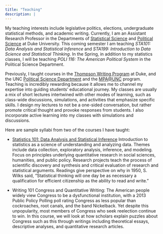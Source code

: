 ```yaml
---
title: "Teaching"
description: |
---
```


My teaching interests include legislative politics, elections, undergraduate statistical methods, and academic writing. Currently, I am an Assistant Research Professor in the Departments of [Statistical Science](https://stat.duke.edu/) and [Political Science](https://polisci.duke.edu/) at Duke University. This coming semester I am teaching *STA101: Data Analysis and Statistical Inference* and *STA199: Introduction to Data Science and Statistical Thinking*. In the Spring, in addition to my statistics classes, I will be teaching *POLI 116: The American Political System* in the Political Science Department.

Previously, I taught courses in the [Thompson Writing Program](https://twp.duke.edu/) at Duke, and the UNC [Political Science Department](https://politicalscience.unc.edu/) and the [MPA@UNC](https://onlinempa.unc.edu/) program. Teaching is incredibly rewarding because it allows me to channel my expertise into guiding students’ educational journey. My classes are usually a mix of short lectures intertwined with other modes of learning, such as class-wide discussions, simulations, and activities that emphasize specific skills. I design my lectures to not be a one-sided conversation, but rather promote critical thought and provoke responses from students. I also incorporate active learning into my classes with simulations and discussions.

Here are sample syllabi from two of the courses I have taught:

- [Statistics 101: Data Analysis and Statistical Inference](jacobfhsmith.github.io/blob/main/STA101Syllabus_JacobSmith.pdf?raw=true) Introduction to statistics as a science of understanding and analyzing data. Themes include data collection, exploratory analysis, inference, and modeling. Focus on principles underlying quantitative research in social sciences, humanities, and public policy. Research projects teach the process of scientific discovery and synthesis and critical evaluation of research and statistical arguments. Readings give perspective on why in 1950, S. Wilks said, "Statistical thinking will one day be as necessary a qualification for efficient citizenship as the ability to read and write."

- Writing 101 Congress and Quantitative Writing: The American people widely view Congress to be a dysfunctional institution, with a 2013 Public Policy Polling poll rating Congress as less popular than cockroaches, root canals, and the band Nickelback. Yet despite this unpopularity, most members of Congress who seek reelection continue to win. In this course, we will look at how scholars explain puzzles about Congress such as this through writings including theoretical essays, descriptive analyses, and quantitative research articles.